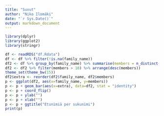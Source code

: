 ```yaml
---
title: "Suvut"
author: "Niko Ilomäki"
date: "`r Sys.Date()`"
output: markdown_document
---
```


```r
library(dplyr)
library(ggplot2)
library(stringr)
```

```r
df <- readRDS("df.Rdata")
df <- df %>% filter(!is.na(family_name))
df2 <- df %>% group_by(family_name) %>% summarise(members = n_distinct(first_name))
df2 <- df2 %>% filter(members > 10) %>% arrange(desc(members))
theme_set(theme_bw(15))
df2$extra <- reorder(df2$family_name, df2$members)
p <- ggplot(df2, aes(x=family_name, y=members))
p <- p + geom_bar(aes(x=extra), data=df2, stat = "identity")
p <- p + coord_flip()
p <- p + ylab("")
p <- p + xlab("")
p <- p + ggtitle("Etunimiä per sukunimi")
print(p)
```
